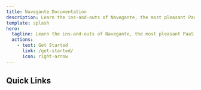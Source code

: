 ```yaml
---
title: Navegante Documentation
description: Learn the ins-and-outs of Navegante, the most pleasant PaaS out there.
template: splash
hero:
  tagline: Learn the ins-and-outs of Navegante, the most pleasant PaaS out there.
  actions:
    - text: Get Started
      link: /get-started/
      icon: right-arrow
---
```


## Quick Links
<CardGrid>
  <LinkCard
    title="Get Started"
    href="/get-started/"
    description="Get started NOWWW"
  />
  <LinkCard
    title="Get Started"
    href="/get-started/"
    description="Get started NOWWW"
  />
</CardGrid>

